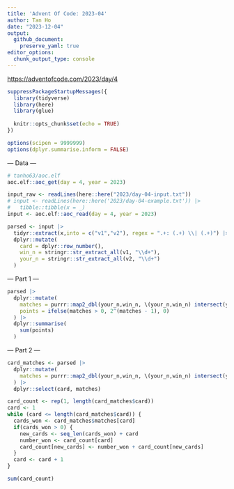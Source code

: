```yaml
---
title: 'Advent Of Code: 2023-04'
author: Tan Ho
date: "2023-12-04"
output: 
  github_document:
    preserve_yaml: true
editor_options: 
  chunk_output_type: console
---
```


<https://adventofcode.com/2023/day/4>

```r
suppressPackageStartupMessages({
  library(tidyverse)
  library(here)
  library(glue)
  
  knitr::opts_chunk$set(echo = TRUE)
})

options(scipen = 9999999)
options(dplyr.summarise.inform = FALSE)
```

--- Data ---

```r
# tanho63/aoc.elf
aoc.elf::aoc_get(day = 4, year = 2023)
```

```r
input_raw <- readLines(here::here("2023/day-04-input.txt"))
# input <- readLines(here::here('2023/day-04-example.txt')) |>
#   tibble::tibble(x = _)
input <- aoc.elf::aoc_read(day = 4, year = 2023)

parsed <- input |> 
  tidyr::extract(x,into = c("v1","v2"), regex = ".+: (.+) \\| (.+)") |> 
  dplyr::mutate(
    card = dplyr::row_number(),
    win_n = stringr::str_extract_all(v1, "\\d+"),
    your_n = stringr::str_extract_all(v2, "\\d+")
  )
```

--- Part 1 ---

```r
parsed |> 
  dplyr::mutate(
    matches = purrr::map2_dbl(your_n,win_n, \(your_n,win_n) intersect(your_n,win_n) |> length()),
    points = ifelse(matches > 0, 2^(matches - 1), 0)
  ) |> 
  dplyr::summarise(
    sum(points)
  )
```

--- Part 2 ---

```r
card_matches <- parsed |> 
  dplyr::mutate(
    matches = purrr::map2_dbl(your_n,win_n, \(your_n,win_n) intersect(your_n,win_n) |> length())
  ) |> 
  dplyr::select(card, matches)

card_count <- rep(1, length(card_matches$card))
card <- 1
while (card <= length(card_matches$card)) {
  cards_won <- card_matches$matches[card]
  if(cards_won > 0) {
    new_cards <- seq_len(cards_won) + card
    number_won <- card_count[card]
    card_count[new_cards] <- number_won + card_count[new_cards]
  }
  card <- card + 1
}

sum(card_count)
```

